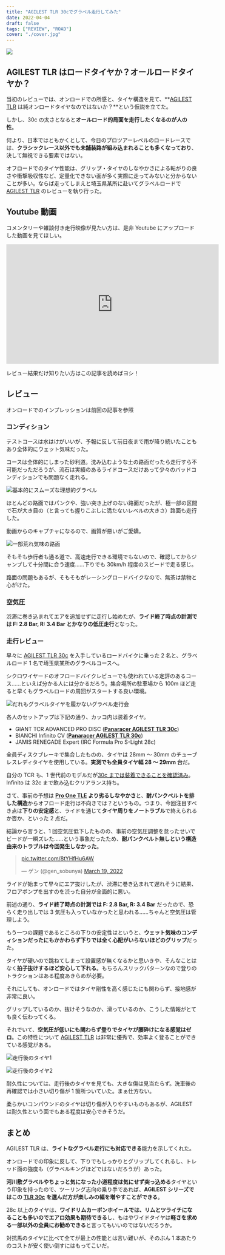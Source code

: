 ```yaml
---
title: "AGILEST TLR 30cでグラベル走行してみた"
date: 2022-04-04
draft: false
tags: ["REVIEW", "ROAD"]
cover: "./cover.jpg"
---
```


![ ](./cover.jpg)

## AGILEST TLR はロードタイヤか？オールロードタイヤか？

当初のレビューでは、オンロードでの所感と、タイヤ構造を見て、**[AGILEST TLR](https://store.shopping.yahoo.co.jp/worldcycle/PAN-Q-F730TR-AG-B.html) は純オンロードタイヤなのではないか？**という仮説を立てた。

しかし、30c の太さとなると**オールロード的局面を走行したくなるのが人の性**。

何より、日本ではともかくとして、今日のプロツアーレベルのロードレースでは、**クラシックレース以外でも未舗装路が組み込まれることも多くなっており**、決して無視できる要素ではない。

オフロードでのタイヤ性能は、グリップ・タイヤのしなやかさによる転がりの良さや衝撃吸収性など、定量化できない面が多く実際に走ってみないと分からないことが多い。ならば走ってしまえと埼玉県某所に赴いてグラベルロードで [AGILEST TLR](https://store.shopping.yahoo.co.jp/worldcycle/PAN-Q-F730TR-AG-B.html) のレビューを執り行った。

<LinkCard
  url="https://paypaymall.yahoo.co.jp/store/cycle-yoshida/item/00656140/"
  linkUrl="https://ck.jp.ap.valuecommerce.com/servlet/referral?sid=3171302&pid=887657037&vc_url=https%3A%2F%2Fpaypaymall.yahoo.co.jp%2Fstore%2Fcycle-yoshida%2Fitem%2F00656140%2F"
/>

## Youtube 動画

コメンタリーや雑談付き走行映像が見たい方は、是非 Youtube にアップロードした動画を見てほしい。

<iframe
  width="560"
  height="315"
  src="https://www.youtube.com/embed/q7i3IhoKfHA"
  title="YouTube video player"
  frameborder="0"
  allow="accelerometer; autoplay; clipboard-write; encrypted-media; gyroscope; picture-in-picture"
  allowfullscreen
></iframe>

レビュー結果だけ知りたい方はこの記事を読めばヨシ！

## レビュー

オンロードでのインプレッションは前回の記事を参照

<LinkCard url="https://blog.gensobunya.net/post/2022/04/agilest_tlr/" />

### コンディション

テストコースは水はけがいいが、予報に反して前日夜まで雨が降り続いたこともあり全体的にウェット気味だった。

コースは全体的にしまった砂利道。沈み込むような土の路面だったら走行すら不可能だっただろうが、流石は実績のあるライドコースだけあって少々のバッドコンディションでも問題なく走れる。

![基本的にスムーズな理想的グラベル](./smooth.jpg)

ほとんどの路面ではパンクや、強い突き上げのない路面だったが、極一部の区間で石が大き目の（と言っても握りこぶしに満たないレベルの大きさ）路面も走行した。

動画からのキャプチャになるので、画質が悪いがご愛嬌。

![一部荒れ気味の路面](./rough.jpg)

そもそも歩行者も通る道で、高速走行できる環境でもないので、確認してからジャンプして十分間に合う速度……下りでも 30km/h 程度のスピードで走る感じ。

路面の問題もあるが、そもそもがレーシングロードバイクなので、無茶は禁物と心がけた。

### 空気圧

渋滞に巻き込まれてエアを追加せずに走行し始めたが、**ライド終了時点の計測では F: 2.8 Bar, R: 3.4 Bar とかなりの低圧走行**となった。

### 走行レビュー

早々に [AGILEST TLR 30c](https://store.shopping.yahoo.co.jp/worldcycle/PAN-Q-F730TR-AG-B.html) を入手しているロードバイクに乗った 2 名と、グラベルロード 1 名で埼玉県某所のグラベルコースへ。

シクロワイヤードのオフロードバイクレビューでも使われている定評のあるコース……といえば分かる人には分かるだろう。集合場所の駐車場から 100m ほど走ると早くもグラベルロードの周回がスタートする良い環境。

![だれもグラベルタイヤを履かないグラベル走行会](./bikes.jpg)

各人のセットアップは下記の通り、カッコ内は装着タイヤ。

- GIANT TCR ADVANCED PRO DISC (**[Panaracer AGILEST TLR 30c](https://paypaymall.yahoo.co.jp/store/cycle-yoshida/item/00656140/)**)
- BIANCHI Infinito CV (**[Panaracer AGILEST TLR 30c](https://paypaymall.yahoo.co.jp/store/cycle-yoshida/item/00656140/)**)
- JAMIS RENEGADE Expert (IRC Formula Pro S-Light 28c)

全員ディスクブレーキで集合したものの、タイヤは 28mm ～ 30mm のチューブレスレディタイヤを使用している。**実測でも全員タイヤ幅 28 ～ 29mm 台**だ。

自分の TCR も、1 世代前のモデルだが[30c までは装着できることを確認済み](https://blog.gensobunya.net/post/2020/06/proonetle/)。Infinito は 32c まで飲み込むクリアランス持ち。

<LinkCard url="https://blog.gensobunya.net/post/2020/06/proonetle/" />

さて、事前の予想は **[Pro One TLE](https://www.wiggle.jp/schwalbe-%e3%82%b7%e3%83%a5%e3%83%af%e3%83%ab%e3%83%99-pro-one-evo-%e3%83%81%e3%83%a5%e3%83%bc%e3%83%96%e3%83%ac%e3%82%b9%e3%83%95%e3%82%a9%e3%83%bc%e3%83%ab%e3%83%87%e3%82%a3%e3%83%b3%e3%82%b0%e3%82%bf%e3%82%a4%e3%83%a4) より劣るしなやかさ**と、**耐パンクベルトを排した構造**からオフロード走行は不向きでは？というもの。つまり、今回注目すべき点は**下りの安定感**と、ライドを通じて**タイヤ周りをノートラブル**で終えられるか否か、といった 2 点だ。

結論から言うと、1 回空気圧低下したものの、事前の空気圧調整を怠ったせいでビードが一瞬ズレた……という事象だったため、**耐パンクベルト無しという構造由来のトラブルは今回発生しなかった**。

<blockquote class="twitter-tweet">
  <p lang="und" dir="ltr">
    <a href="https://t.co/8tYHfHu6AW">pic.twitter.com/8tYHfHu6AW</a>
  </p>
  &mdash; ゲン (@gen_sobunya) <a href="https://twitter.com/gen_sobunya/status/1505328327833550850?ref_src=twsrc%5Etfw">March 19, 2022</a>
</blockquote>

ライドが始まって早々にエア抜けしたが、渋滞に巻き込まれて遅れそうに結果、フロアポンプを出すのを渋った自分が全面的に悪い。

前述の通り、**ライド終了時点の計測では F: 2.8 Bar, R: 3.4 Bar** だったので、恐らく走り出しでは 3 気圧も入っていなかったと思われる……ちゃんと空気圧は管理しよう。

もう一つの課題であるところの下りの安定性はというと、**ウェット気味のコンディションだったにもかかわらず下りでは全く心配がいらないほどのグリップ**だった。

タイヤが硬いので跳ねてしまって設置感が無くなるかと思いきや、そんなことはなく**拍子抜けするほど安心して下れる**。もちろんスリックパターンなので登りのトラクションはある程度あきらめが必要。

それにしても、オンロードではタイヤ剛性を高く感じたにも関わらず、接地感が非常に良い。

グリップしているのか、抜けそうなのか、滑っているのか、こうした情報がとても良く伝わってくる。

それでいて、**空気圧が低いにも関わらず登りでタイヤが腰砕けになる感覚はゼロ**。この特性について [AGILEST TLR](https://store.shopping.yahoo.co.jp/worldcycle/PAN-Q-F730TR-AG-B.html) は非常に優秀で、効率よく登ることができている感覚がある。

![走行後のタイヤ1](./after_ride_infinito.jpg)

![走行後のタイヤ2](./after_ride_tcr.jpg)

耐久性については、走行後のタイヤを見ても、大きな傷は見当たらず。洗車後の再確認では小さい切り傷が 1 箇所ついていた。まぁ仕方ない。

柔らかいコンパウンドのタイヤは切り傷が入りやすいものもあるが、AGILEST は耐久性という面でもある程度は安心できそうだ。

## まとめ

AGILEST TLR は、**ライトなグラベル走行にも対応できる**能力を示してくれた。

オンロードでの印象に反して、下りでもしっかりとグリップしてくれるし、トレッド面の強度も（グラベルキングほどではないだろうが）あった。

**河川敷グラベルやちょっと気になった小道程度は気にせず突っ込める**タイヤという印象を持ったので、ツーリング志向の乗り手であれば、**AGILEST シリーズではこの [TLR 30c](https://store.shopping.yahoo.co.jp/worldcycle/PAN-Q-F730TR-AG-B.html) を選んだ方が楽しみの幅を増やすことができる**。

28c 以上のタイヤは、**ワイドリムカーボンホイールでは、リムとツライチになることも多いのでエアロ効果も期待できる**し、もはやワイドタイヤは**軽さを求める一部以外の全員にお勧めできる**と言ってもいいのではないだろうか。

対抗馬のタイヤに比べて全てが最上の性能とは言い難いが、そのぶん 1 本あたりのコストが安く使い倒すにはもってこいだ。

<LinkCard
  url="https://store.shopping.yahoo.co.jp/worldcycle/PAN-Q-F730TR-AG-B.html"
  linkUrl="https://dalr.valuecommerce.com/dck/de0604908a?pid=886313738&sid=3171302&aid=2821580&mid=2201292&ub=Yk2CBAACI79qSQSBCoIBiQqCAF10hw%3D%3D&rid=Yk2CJgAIO5RqSQSBCoICMAqCACpY7Q&isec=624d8226&vcurl=https%3A%2F%2Fstore.shopping.yahoo.co.jp%2Fworldcycle%2FPAN-Q-F730TR-AG-B.html&ckref=https%3A%2F%2Fblog.gensobunya.net%2Fpost%2F2022%2F04%2Fagilest_tlr%2F&ih=QUdJTEVTVCBUTFI&vo__ih=QUdJTEVTVCBUTFI&vo__uri=https%3A%2F%2Fstore.shopping.yahoo.co.jp%2Fworldcycle%2FPAN-Q-F730TR-AG-B.html"
/>
